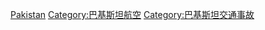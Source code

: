 [[Category:各國航空事故|Pakistan]]
[[Category:巴基斯坦航空|Category:巴基斯坦航空]]
[[Category:巴基斯坦交通事故|Category:巴基斯坦交通事故]]